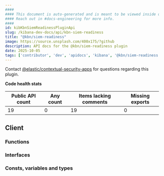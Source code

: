 ```yaml
---
####
#### This document is auto-generated and is meant to be viewed inside our experimental, new docs system.
#### Reach out in #docs-engineering for more info.
####
id: kibKbnSiemReadinessPluginApi
slug: /kibana-dev-docs/api/kbn-siem-readiness
title: "@kbn/siem-readiness"
image: https://source.unsplash.com/400x175/?github
description: API docs for the @kbn/siem-readiness plugin
date: 2025-10-05
tags: ['contributor', 'dev', 'apidocs', 'kibana', '@kbn/siem-readiness']
---
```




Contact [@elastic/contextual-security-apps](https://github.com/orgs/elastic/teams/contextual-security-apps) for questions regarding this plugin.

**Code health stats**

| Public API count  | Any count | Items lacking comments | Missing exports |
|-------------------|-----------|------------------------|-----------------|
| 19 | 0 | 19 | 0 |

## Client

### Functions
<DocDefinitionList data={kbnSiemReadinessObj.client.functions}/>

### Interfaces
<DocDefinitionList data={kbnSiemReadinessObj.client.interfaces}/>

### Consts, variables and types
<DocDefinitionList data={kbnSiemReadinessObj.client.misc}/>

